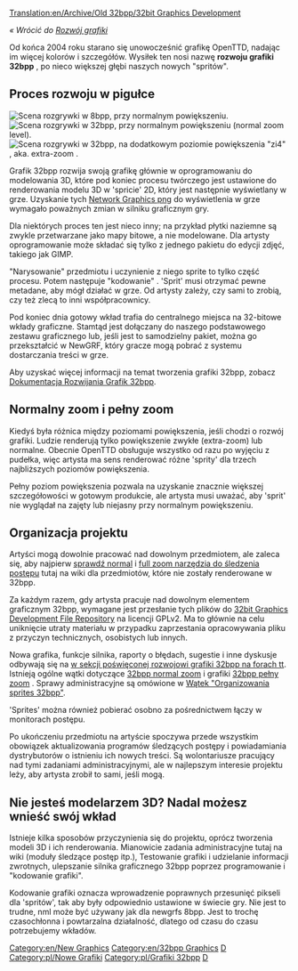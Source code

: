 [[Translation:en/Archive/Old 32bpp/32bit Graphics Development]]
<!-- {{outdated|References outdated forum threads etc.  The 32bpp project referred to in this section is, as of 2017, dead}} -->
{{pl/nieaktualizowane|Odnośniki do nieaktualizowanych wątków na forum itp. Projekt 32bpp, o którym mowa w tej sekcji, od 2017 r. zanikł poza wyjątkami}}


''« Wrócić do [[pl/Archive/Community/Rozwój Graficzny|Rozwój grafiki]]''

Od końca 2004 roku starano się unowocześnić grafikę OpenTTD, nadając im więcej kolorów i szczegółów. Wysiłek ten nosi nazwę '''rozwoju grafiki 32bpp''' , po nieco większej głębi naszych nowych "spritów".

==Proces rozwoju w pigułce==

[[File:en/8bpp opengfx normalzoom.jpeg|thumb|right|Scena rozgrywki w 8bpp, przy normalnym powiększeniu.]]
[[File:en/32bpp normalzoom.jpeg|thumb|right|Scena rozgrywki w 32bpp, przy normalnym powiększeniu ''(normal zoom level)''.]]
[[File:en/32bpp fullzoom.jpeg|thumb|right|Scena rozgrywki w 32bpp, na dodatkowym poziomie powiększenia "zi4" , aka. extra-zoom .]]

Grafik 32bpp rozwija swoją grafikę głównie w oprogramowaniu do modelowania 3D, które pod koniec procesu twórczego jest ustawione do renderowania modelu 3D w 'spricie' 2D, który jest następnie wyświetlany w grze. Uzyskanie tych [https://www.wikipedia.org/wiki/pl:Portable Network Graphics png] do wyświetlenia w grze wymagało poważnych zmian w silniku graficznym gry.

Dla niektórych proces ten jest nieco inny; na przykład płytki naziemne są zwykle przetwarzane jako mapy bitowe, a nie modelowane. Dla artysty oprogramowanie może składać się tylko z jednego pakietu do edycji zdjęć, takiego jak GIMP.

"Narysowanie" przedmiotu i uczynienie z niego sprite to tylko część procesu. Potem następuje "kodowanie" . 'Sprit' musi otrzymać pewne metadane, aby mógł działać w grze. Od artysty zależy, czy sami to zrobią, czy też zlecą to inni współpracownicy.

Pod koniec dnia gotowy wkład trafia do centralnego miejsca na 32-bitowe wkłady graficzne. Stamtąd jest dołączany do naszego podstawowego zestawu graficznego lub, jeśli jest to samodzielny pakiet, można go przekształcić w NewGRF, który gracze mogą pobrać z systemu dostarczania treści w grze.

Aby uzyskać więcej informacji na temat tworzenia grafiki 32bpp, zobacz [[pl/Archive/Old 32bpp/Dokumentacja Rozwijania Grafik 32bpp|Dokumentacja Rozwijania Grafik 32bpp]].

==Normalny zoom i pełny zoom==

Kiedyś była różnica między poziomami powiększenia, jeśli chodzi o rozwój grafiki. Ludzie renderują tylko powiększenie zwykłe (extra-zoom) lub normalne. Obecnie OpenTTD obsługuje wszystko od razu po wyjęciu z pudełka, więc artysta ma sens renderować różne 'sprity' dla trzech najbliższych poziomów powiększenia.

Pełny poziom powiększenia pozwala na uzyskanie znacznie większej szczegółowości w gotowym produkcie, ale artysta musi uważać, aby 'sprit' nie wyglądał na zajęty lub niejasny przy normalnym powiększeniu.

==Organizacja projektu==

Artyści mogą dowolnie pracować nad dowolnym przedmiotem, ale zaleca się, aby najpierw [[en/Archive/Old 32bpp/32bpp graphics development tracker|sprawdź normal]] i [[pl/Archive/Old 32bpp/Śledzenie rozwoju grafik 32bpp (extra powiększenie)|full zoom narzędzia do śledzenia postępu]] tutaj na wiki dla przedmiotów, które nie zostały renderowane w 32bpp.

Za każdym razem, gdy artysta pracuje nad dowolnym elementem graficznym 32bpp, wymagane jest przesłanie tych plików do [[pl/Archive/Old 32bpp/Repozytorium Rozowju Plików Grafik 32bpp|32bit Graphics Development File Repository]] na licencji GPLv2. Ma to głównie na celu uniknięcie utraty materiału w przypadku zaprzestania opracowywania pliku z przyczyn technicznych, osobistych lub innych.

Nowa grafika, funkcje silnika, raporty o błędach, sugestie i inne dyskusje odbywają się na [http://www.tt-forums.net/viewforum.php?f=36 w sekcji poświęconej rozwojowi grafiki 32bpp na forach tt]. Istnieją ogólne wątki dotyczące [http://www.tt-forums.net/viewtopic.php?f=36&t=14549 32bpp normal zoom] i grafiki [http://www.tt-forums.net/viewtopic.php?f=36&t=36474 32bpp pełny zoom] . Sprawy administracyjne są omówione w [http://www.tt-forums.net/viewtopic.php?f=36&t=46667 Wątek "Organizowania sprites 32bpp"].

'Sprites' można również pobierać osobno za pośrednictwem łączy w monitorach postępu.

Po ukończeniu przedmiotu na artyście spoczywa przede wszystkim obowiązek aktualizowania programów śledzących postępy i powiadamiania dystrybutorów o istnieniu ich nowych treści. Są wolontariusze pracujący nad tymi zadaniami administracyjnymi, ale w najlepszym interesie projektu leży, aby artysta zrobił to sami, jeśli mogą.

==Nie jesteś modelarzem 3D? Nadal możesz wnieść swój wkład==

Istnieje kilka sposobów przyczynienia się do projektu, oprócz tworzenia modeli 3D i ich renderowania. Mianowicie zadania administracyjne tutaj na wiki (moduły śledzące postęp itp.), Testowanie grafiki i udzielanie informacji zwrotnych, ulepszanie silnika graficznego 32bpp poprzez programowanie i "kodowanie grafiki".

Kodowanie grafiki oznacza wprowadzenie poprawnych przesunięć pikseli dla 'spritów', tak aby były odpowiednio ustawione w świecie gry. Nie jest to trudne, nml może być używany jak dla newgrfs 8bpp. Jest to trochę czasochłonna i powtarzalna działalność, dlatego od czasu do czasu potrzebujemy wkładów.


{{pl/Navbox Programowanie grafik}}

[[Category:en/New Graphics]][[Category:en/32bpp Graphics]][[Category:en/32bpp Graphics Developer resources|D]]
[[Category:pl/Nowe Grafiki]][[Category:pl/Grafiki 32bpp]][[Category:pl/zasoby Twórców Grafik 32bpp|D]]